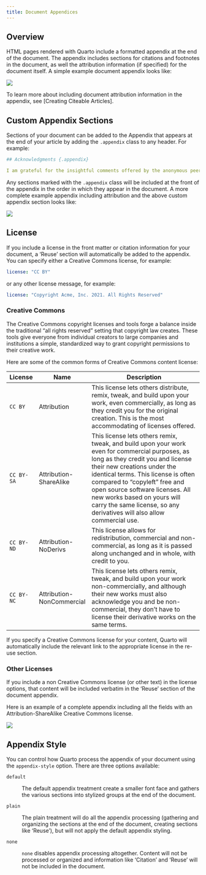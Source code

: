 ```yaml
---
title: Document Appendices
---
```


## Overview

HTML pages rendered with Quarto include a formatted appendix at the end of the document. The appendix includes sections for citations and footnotes in the document, as well the attribution information (if specified) for the document itself. A simple example document appendix looks like:

![](images/document-appendix-simple.png){.column-page-right}

To learn more about including document attribution information in the appendix, see \[Creating Citeable Articles\].

## Custom Appendix Sections

Sections of your document can be added to the Appendix that appears at the end of your article by adding the `.appendix` class to any header. For example:

``` yaml
## Acknowledgments {.appendix}

I am grateful for the insightful comments offered by the anonymous peer reviewers at Books & Texts. The generosity and expertise of one and all have improved this study in innumerable ways and saved me from many errors; those that inevitably remain are entirely my own responsibility.
```

Any sections marked with the `.appendix` class will be included at the front of the appendix in the order in which they appear in the document. A more complete example appendix including attribution and the above custom appendix section looks like:

![](images/document-appendix-full.png){.column-page-right}

## License

If you include a license in the front matter or citation information for your document, a 'Reuse' section will automatically be added to the appendix. You can specify either a Creative Commons license, for example:

``` yaml
license: "CC BY"
```

or any other license message, for example:

``` yaml
license: "Copyright Acme, Inc. 2021. All Rights Reserved"
```

### Creative Commons

The Creative Commons copyright licenses and tools forge a balance inside the traditional "all rights reserved" setting that copyright law creates. These tools give everyone from individual creators to large companies and institutions a simple, standardized way to grant copyright permissions to their creative work.

Here are some of the common forms of Creative Commons content license:

| License    | Name                      | Description                                                                                                                                                                                                                                                                                                                                                                           |
|------------|---------------------------|---------------------------------------------------------------------------------------------------------------------------------------------------------------------------------------------------------------------------------------------------------------------------------------------------------------------------------------------------------------------------------------|
| `CC BY`    | Attribution               | This license lets others distribute, remix, tweak, and build upon your work, even commercially, as long as they credit you for the original creation. This is the most accommodating of licenses offered.                                                                                                                                                                             |
| `CC BY-SA` | Attribution-ShareAlike    | This license lets others remix, tweak, and build upon your work even for commercial purposes, as long as they credit you and license their new creations under the identical terms. This license is often compared to "copyleft" free and open source software licenses. All new works based on yours will carry the same license, so any derivatives will also allow commercial use. |
| `CC BY-ND` | Attribution-NoDerivs      | This license allows for redistribution, commercial and non-commercial, as long as it is passed along unchanged and in whole, with credit to you.                                                                                                                                                                                                                                      |
| `CC BY-NC` | Attribution-NonCommercial | This license lets others remix, tweak, and build upon your work non-commercially, and although their new works must also acknowledge you and be non-commercial, they don't have to license their derivative works on the same terms.                                                                                                                                                  |

If you specify a Creative Commons license for your content, Quarto will automatically include the relevant link to the appropriate license in the re-use section.

### Other Licenses

If you include a non Creative Commons license (or other text) in the license options, that content will be included verbatim in the 'Reuse' section of the document appendix.

Here is an example of a complete appendix including all the fields with an Attribution-ShareAlike Creative Commons license.

![](images/document-appendix-reuse.png){.column-page-right}

## Appendix Style

You can control how Quarto process the appendix of your document using the `appendix-style` option. There are three options available:

`default`

:   The default appendix treatment create a smaller font face and gathers the various sections into stylized groups at the end of the document.

`plain`

:   The plain treatment will do all the appendix processing (gathering and organizing the sections at the end of the document, creating sections like 'Reuse'), but will not apply the default appendix styling.

`none`

:   `none` disables appendix processing altogether. Content will not be processed or organized and information like 'Citation' and 'Reuse' will not be included in the document.
